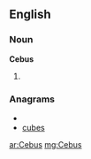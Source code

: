 ==English==

===Noun===
'''Cebus'''

# {{plural of|[[Cebu]]}}

===Anagrams===
* {{alphagram|bcesu}}
* [[cubes#English|cubes]]

[[ar:Cebus]]
[[mg:Cebus]]